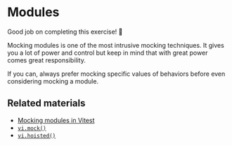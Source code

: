 # Modules

<EpicVideo url="https://www.epicweb.dev/workshops/mocking-techniques-in-vitest/modules/recap-of-modules" />

Good job on completing this exercise! :tada:

Mocking modules is one of the most intrusive mocking techniques. It gives you a lot of power and control but keep in mind that with great power comes great responsibility.

If you can, always prefer mocking specific values of behaviors before even considering mocking a module.

## Related materials

- [Mocking modules in Vitest](https://vitest.dev/guide/mocking.html#modules)
- [`vi.mock()`](https://vitest.dev/api/vi.html#vi-mock)
- [`vi.hoisted()`](https://vitest.dev/api/vi.html#vi-hoisted)
